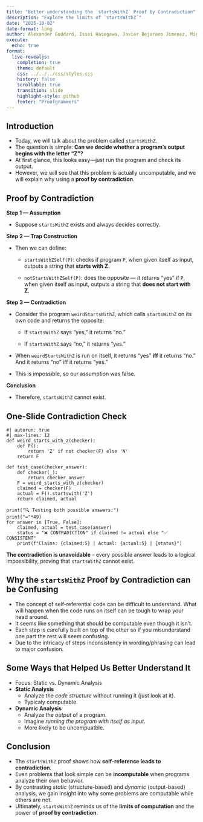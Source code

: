 ```yaml
---
title: "Better understanding the `startsWithZ` Proof by Contradiction"
description: "Explore the limits of `startsWithZ`"
date: "2025-10-02"
date-format: long
author: Alexander Goddard, Issei Hasegawa, Javier Bejarano Jimenez, Miguel Orti Vila
execute:
  echo: true
format:
  live-revealjs:
    completion: true
    theme: default
    css: ../../../css/styles.css
    history: false
    scrollable: true
    transition: slide
    highlight-style: github
    footer: "Proofgrammers"
---
```


## Introduction

::: {.fragment}
- Today, we will talk about the problem called `startsWithZ`.  
- The question is simple: **Can we decide whether a program’s output begins with the letter “Z”?**
- At first glance, this looks easy—just run the program and check its output.  
- However, we will see that this problem is actually uncomputable,
  and we will explain why using a **proof by contradiction**.  
:::

## Proof by Contradiction

::: {.fragment}
**Step 1 — Assumption**

- Suppose `startsWithZ` exists and always decides correctly.

**Step 2 — Trap Construction**

- Then we can define:

  - `startsWithZSelf(P)`: checks if program `P`, when given itself as input, outputs a string that **starts with Z**.

  - `notStartsWithZSelf(P)`: does the opposite — it returns “yes” if `P`, when given itself as input, outputs a string that **does not start with Z**.

**Step 3 — Contradiction**

- Consider the program `weirdStartsWithZ`, which calls `startsWithZ` on its own code and returns the opposite:

  - If `startsWithZ` says “yes,” it returns “no.”

  - If `startsWithZ` says “no,” it returns “yes.”

- When `weirdStartsWithZ` is run on itself, it returns “yes” **iff** it returns “no.” And it returns “no” iff it returns “yes.”

- This is impossible, so our assumption was false.  

**Conclusion**

- Therefore, `startsWithZ` cannot exist.
:::


## One-Slide Contradiction Check

```pyodide
#| autorun: true
#| max-lines: 12
def weird_starts_with_z(checker):
    def F():
        return 'Z' if not checker(F) else 'N'
    return F

def test_case(checker_answer):
    def checker(_):
        return checker_answer
    F = weird_starts_with_z(checker)
    claimed = checker(F)
    actual = F().startswith('Z')
    return claimed, actual

print("🔍 Testing both possible answers:")
print("="*49)
for answer in [True, False]:
    claimed, actual = test_case(answer)
    status = "❌ CONTRADICTION" if claimed != actual else "✅ CONSISTENT"
    print(f"Claims: {claimed:5} | Actual: {actual:5} | {status}")
```

::: {.fragment .boxed-content}
**The contradiction is unavoidable** - every possible answer leads to a logical impossibility, proving that `startsWithZ` cannot exist.
:::

## Why the `startsWithZ` Proof by Contradiction can be Confusing

::: {.fragment}
- The concept of self-referential code can be difficult to understand. What will happen when the code runs on itself can be tough to wrap your head around.
- It seems like something that should be computable even though it isn't.
- Each step is carefully built on top of the other so if you misunderstand one part the rest will seem confusing.
- Due to the intricacy of steps inconsistency in wording/phrasing can lead to major confusion.
:::

## Some Ways that Helped Us Better Understand It 

::: {.fragment}
- Focus: Static vs. Dynamic Analysis 
- **Static Analysis**  
  - Analyze the *code structure* without running it (just look at it).
  - Typicaly computable.

- **Dynamic Analysis** 
  - Analyze the *output* of a program.
  - Imagine *running the program with itself as input*.
  - More likely to be uncompuatble.
:::

## Conclusion

::: {.fragment}
- The `startsWithZ` proof shows how **self-reference leads to contradiction**.
- Even problems that look simple can be **incomputable** when programs analyze their own behavior.
- By contrasting *static* (structure-based) and *dynamic* (output-based) analysis, we gain insight into why some problems are computable while others are not.
- Ultimately, `startsWithZ` reminds us of the **limits of computation** and the power of **proof by contradiction**.
:::
